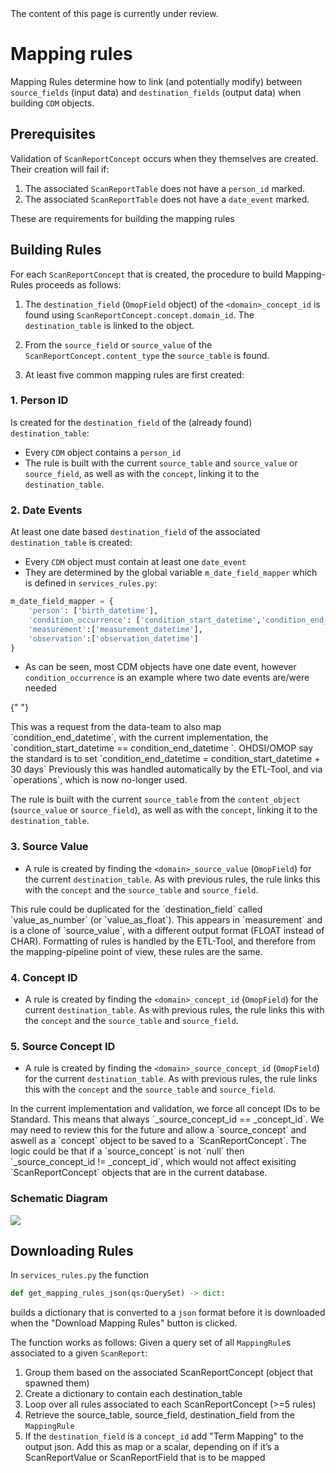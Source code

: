 
<Callout type="warning">
  The content of this page is currently under review.
</Callout>

# Mapping rules

Mapping Rules determine how to link (and potentially modify) between `source_fields`
(input data) and `destination_fields` (output data) when building `CDM` objects.

## Prerequisites

Validation of `ScanReportConcept` occurs when they themselves are created. Their creation will fail if:

1. The associated `ScanReportTable` does not have a `person_id` marked.
1. The associated `ScanReportTable` does not have a `date_event` marked.

These are requirements for building the mapping rules

## Building Rules

For each `ScanReportConcept` that is created, the procedure to build Mapping-Rules proceeds as follows:

1. The `destination_field` (`OmopField` object) of the `<domain>_concept_id` is found using `ScanReportConcept.concept.domain_id`. The `destination_table` is linked to the object.

1. From the `source_field` or `source_value` of the `ScanReportConcept.content_type` the `source_table` is found.

1. At least five common mapping rules are first created:

### 1. Person ID

Is created for the `destination_field` of the (already found) `destination_table`:

- Every `CDM` object contains a `person_id`
- The rule is built with the current `source_table` and `source_value` or `source_field`, as well as with the `concept`, linking it to the `destination_table`.

### 2. Date Events

At least one date based `destination_field` of the associated `destination_table` is created:

- Every `CDM` object must contain at least one `date_event`
- They are determined by the global variable `m_date_field_mapper` which is defined in `services_rules.py`:

```python
m_date_field_mapper = {
    'person': ['birth_datetime'],
    'condition_occurrence': ['condition_start_datetime','condition_end_datetime'],
    'measurement':['measurement_datetime'],
    'observation':['observation_datetime']
}
```

- As can be seen, most CDM objects have one date event, however `condition_occurrence` is an example where two date events are/were needed

{" "}

<Callout type="info">
  This was a request from the data-team to also map `condition_end_datetime`,
  with the current implementation, the `condition_start_datetime ==
  condition_end_datetime `.
</Callout>

<Callout>
 OHDSI/OMOP say the standard is to set `condition_end_datetime = condition_start_datetime + 30 days`
    Previously this was handled automatically by the ETL-Tool, and via `operations`, which is now no-longer used.

The rule is built with the current `source_table` from the `content_object` (`source_value` or `source_field`), as well as with the `concept`, linking it to the `destination_table`.

  </Callout>

### 3. Source Value

- A rule is created by finding the `<domain>_source_value` (`OmopField`) for the current `destination_table`. As with previous rules, the rule links this with the `concept` and the `source_table` and `source_field`.

<Callout>
  This rule could be duplicated for the `destination_field` called
  `value_as_number` (or `value_as_float`). This appears in `measurement` and is
  a clone of `source_value`, with a different output format (FLOAT instead of
  CHAR). Formatting of rules is handled by the ETL-Tool, and therefore from the
  mapping-pipeline point of view, these rules are the same.
</Callout>

### 4. Concept ID

- A rule is created by finding the `<domain>_concept_id` (`OmopField`) for the current `destination_table`. As with previous rules, the rule links this with the `concept` and the `source_table` and `source_field`.

### 5. Source Concept ID

- A rule is created by finding the `<domain>_source_concept_id` (`OmopField`) for the current `destination_table`. As with previous rules, the rule links this with the `concept` and the `source_table` and `source_field`.

<Callout>
 In the current implementation and validation, we force all concept IDs to be Standard. This means that always `<domain>_source_concept_id == <domain>_concept_id`. We may need to review this for the future and allow a `source_concept` and aswell as a `concept` object to be saved to a `ScanReportConcept`. The logic could be that if a `source_concept` is not `null` then `<domain>_source_concept_id != <domain>_concept_id`, which would not affect exisiting `ScanReportConcept` objects that are in the current database.
</Callout>

### Schematic Diagram

![](/docs/save_mapping_rules.png)

## Downloading Rules

In `services_rules.py` the function

```python
def get_mapping_rules_json(qs:QuerySet) -> dict:
```

builds a dictionary that is converted to a `json` format before it is downloaded when the "Download Mapping Rules" button is clicked.

The function works as follows:
Given a query set of all `MappingRule`s associated to a given `ScanReport`:

1.  Group them based on the associated ScanReportConcept (object that spawned them)
1.  Create a dictionary to contain each destination_table
1.  Loop over all rules associated to each ScanReportConcept (>=5 rules)
1.  Retrieve the source_table, source_field, destination_field from the `MappingRule`
1.  If the `destination_field` is a `concept_id` add "Term Mapping" to the output json. Add this as
    map or a scalar, depending on if it’s a ScanReportValue or ScanReportField that is to be mapped
